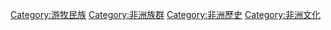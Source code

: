 [[Category:游牧民族|Category:游牧民族]]
[[Category:非洲族群|Category:非洲族群]]
[[Category:非洲歷史|Category:非洲歷史]]
[[Category:非洲文化|Category:非洲文化]]